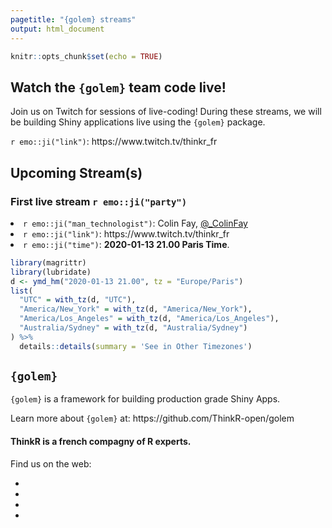 ```yaml
---
pagetitle: "{golem} streams"
output: html_document
---
```


```r
knitr::opts_chunk$set(echo = TRUE)
```

<link rel="stylesheet" href="//fonts.googleapis.com/css?family=Roboto:300,300italic,700,700italic">
<link rel="stylesheet" href="//cdnjs.cloudflare.com/ajax/libs/normalize/5.0.0/normalize.css">
<link rel="stylesheet" href="//cdnjs.cloudflare.com/ajax/libs/milligram/1.3.0/milligram.css">
<link rel="stylesheet" href="style.css">

<link href="https://cdnjs.cloudflare.com/ajax/libs/font-awesome/4.2.0/css/font-awesome.min.css" rel="stylesheet">


## Watch the `{golem}` team code live!

Join us on Twitch for sessions of live-coding! During these streams, we will be building Shiny applications live using the `{golem}` package.

`r emo::ji("link")`: https://www.twitch.tv/thinkr_fr

## Upcoming Stream(s)

### First live stream `r emo::ji("party")`

<li> `r emo::ji("man_technologist")`: Colin Fay, [@_ColinFay](https://twitter.com/_ColinFay) </li>

<li> `r emo::ji("link")`: https://www.twitch.tv/thinkr_fr </li>

<li> `r emo::ji("time")`: __2020-01-13 21.00 Paris Time__. </li>

```r
library(magrittr)
library(lubridate)
d <- ymd_hm("2020-01-13 21.00", tz = "Europe/Paris")
list(
  "UTC" = with_tz(d, "UTC"),
  "America/New_York" = with_tz(d, "America/New_York"),
  "America/Los_Angeles" = with_tz(d, "America/Los_Angeles"),
  "Australia/Sydney" = with_tz(d, "Australia/Sydney")
) %>%
  details::details(summary = 'See in Other Timezones')
```


## `{golem}`

`{golem}` is a framework for building production grade Shiny Apps. 

Learn more about `{golem}` at: https://github.com/ThinkR-open/golem

<div align = "center" class="nav-footer">
  <h4>ThinkR is a french compagny of R experts.</h4>
  <p>Find us on the web:</p>
  <ul>
    <li><a href="https://rtask.thinkr.fr"> <i class="fa fa-link fa-3x"></i> </a></li>
    <li><a href="https://twitter.com/thinkr_fr"> <i class="fa fa-twitter fa-3x"></i> </a></li>
    <li><a href="https://github.com/thinkr-open"> <i class="fa fa-github fa-3x"></i> </a> </li>  
    <li><a href="contact@thinkr.fr"> <i class="fa fa-envelope fa-3x"></i> </a></li>
    </ul>
</div>

